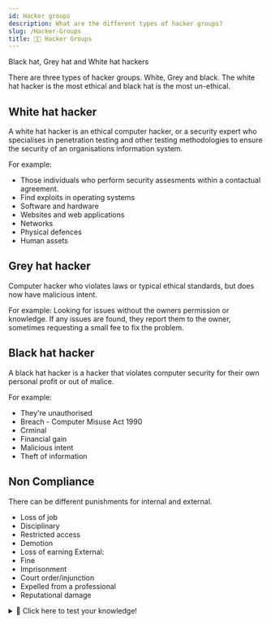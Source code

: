 ```yaml
---
id: Hacker groups
description: What are the different types of hacker groups?
slug: /Hacker-Groups
title: 👩‍💻 Hacker Groups
---
```


Black hat, Grey hat and White hat hackers

There are three types of hacker groups. White, Grey and black. The white hat hacker is the most ethical and black hat is the most un-ethical.

## White hat hacker
A white hat hacker is an ethical computer hacker, or a security expert who specialises in penetration testing and other testing methodologies to ensure the security of an organisations information system. 

For example:
- Those individuals who perform security assesments within a contactual agreement.
- Find exploits in operating systems
- Software and hardware
- Websites and web applications
- Networks
- Physical defences
- Human assets

## Grey hat hacker
Computer hacker who violates laws or typical ethical standards, but does now have malicious intent.

For example:
Looking for issues without the owners permission or knowledge. If any issues are found, they report them to the owner, sometimes requesting a small fee to fix the problem.

## Black hat hacker
A black hat hacker is a hacker that violates computer security for their own personal profit or out of malice.

For example:
- They're unauthorised
- Breach - Computer Misuse Act 1990
- Crminal
- Financial gain
- Malicious intent
- Theft of information

## Non Compliance
There can be different punishments for internal and external. 

- Loss of job
- Disciplinary
- Restricted access
- Demotion
- Loss of earning External:
- Fine
- Imprisonment
- Court order/injunction
- Expelled from a professional
- Reputational damage


<details>
  <summary>🧠 Click here to test your knowledge! </summary>

<iframe src="https://quizlet.com/679254808/match/embed?i=3loczc&x=1jj1" height="500" width="100%"></iframe>

</details>